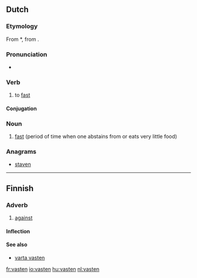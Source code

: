 ==Dutch==
{{wikipedia|lang=nl}}

===Etymology===
From {{etyl|odt|nl}} *{{term||faston|lang=odt}}, from {{proto|Germanic|fastijanan|lang=nl}}.

===Pronunciation===
* {{audio|nl-vasten.ogg|vasten}}

===Verb===
{{nl-verb|wk-t}}

# to [[fast]]

====Conjugation====
{{nl-conj-wk|vast|dt=tt}}

===Noun===
{{nl-noun|g=m|g2=n}}

# [[fast]] (period of time when one abstains from or eats very little food)

===Anagrams===
* [[staven#Dutch|staven]]

----

==Finnish==

===Adverb===
{{infl|fi|adverb}}

# [[against]]

====Inflection====
{{fi-decl-pron|1s=[[vasta-]]|5s=[[vastassa]]|7s=[[vastaan]]|13s=[[vasten]]|13p=[[vastoin]]|a11s=[[vastakkain]]|a12s=[[vastatusten]]}}

====See also====
* [[varta vasten]]

[[fr:vasten]]
[[io:vasten]]
[[hu:vasten]]
[[nl:vasten]]